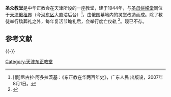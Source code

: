 '''圣众教堂'''是中华正教会在天津所设的一座教堂，建于1944年，与[[天津圣母帡幪堂|圣母帡幪堂]]同位于[[天津俄租界|天津俄租界]]（今[[河东区_(天津市)|河东区]]大直沽后台）<ref>[俄]尼古拉·阿多拉茨基：《东正教在华两百年史》，广东人民
出版设，2007年8月1日。</ref>，由俄国墓地内的灵堂改造而成。除了教徒举行殡葬礼之外，每年复活节瞻礼后，会举行度亡仪轨 <ref>{{cite web|url=http://www.tjhd.gov.cn/zx/wenjian.aspx?subSystemNewsID=56bfd2f3-29e2-4594-8160-d9e85f83695a|title=关于加强我区基督教活动点管理工作的意见和建议|publisher=河东区政协少数民族宗教委员会|date=2009年8月28日|accessdate=2012年2月21日}}{{Dead link|date=2019年5月 |bot=InternetArchiveBot |fix-attempted=yes }}</ref>。现已不存。

==参考文献==
<div class="references-small">
<references />
</div>

{{-}}
{{天津教堂}}
{{Religion-buil-stub}}
[[Category:天津东正教堂|Category:天津东正教堂]]